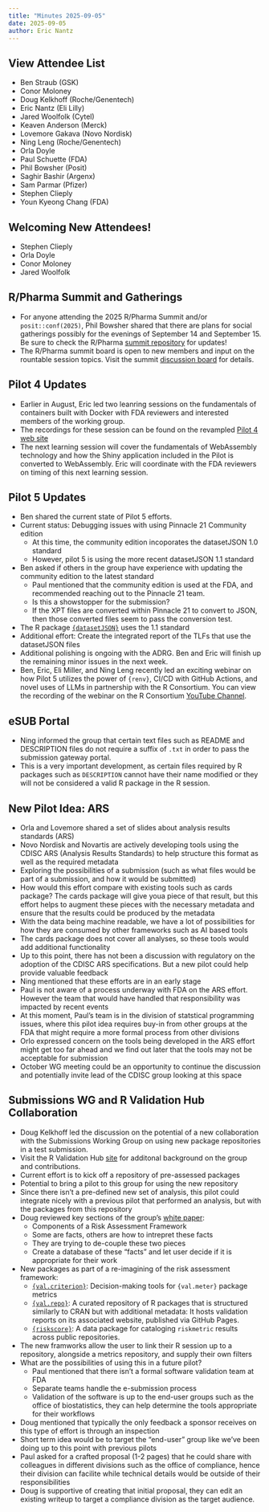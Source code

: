 ```yaml
---
title: "Minutes 2025-09-05"
date: 2025-09-05
author: Eric Nantz
---
```


::: {.callout-tip collapse="true"}
## View Attendee List

- Ben Straub (GSK)
- Conor Moloney
- Doug Kelkhoff (Roche/Genentech)
- Eric Nantz (Eli Lilly)
- Jared Woolfolk (Cytel)
- Keaven Anderson (Merck)
- Lovemore Gakava (Novo Nordisk)
- Ning Leng (Roche/Genentech)
- Orla Doyle
- Paul Schuette (FDA)
- Phil Bowsher (Posit)
- Saghir Bashir (Argenx)
- Sam Parmar (Pfizer)
- Stephen Clieply
- Youn Kyeong Chang (FDA)
:::

## Welcoming New Attendees!

* Stephen Clieply
* Orla Doyle
* Conor Moloney
* Jared Woolfolk

## R/Pharma Summit and Gatherings

* For anyone attending the 2025 R/Pharma Summit and/or `posit::conf(2025)`, Phil Bowsher shared that there are plans for social gatherings possibly for the evenings of September 14 and September 15. Be sure to check the R/Pharma [summit repository](https://github.com/rinpharma/rinpharma-summit-2025) for updates!
* The R/Pharma summit board is open to new members and input on the rountable session topics. Visit the summit [discussion board](https://github.com/rinpharma/rinpharma-summit-2025/discussions) for details. 


## Pilot 4 Updates

* Earlier in August, Eric led two leanring sessions on the fundamentals of containers built with Docker with FDA reviewers and interested members of the working group.
* The recordings for these session can be found on the revampled [Pilot 4 web site](https://rpodcast.quarto.pub/submissions-wg-pilot-4/tech_session.html#pilot-4-container-information)
* The next learning session will cover the fundamentals of WebAssembly technology and how the Shiny application included in the Pilot is converted to WebAssembly. Eric will coordinate with the FDA reviewers on timing of this next learning session.

## Pilot 5 Updates

* Ben shared the current state of Pilot 5 efforts.
* Current status: Debugging issues with using Pinnacle 21 Community edition
    * At this time, the community edition incoporates the datasetJSON 1.0 standard
    * However, pilot 5 is using the more recent datasetJSON 1.1 standard
* Ben asked if others in the group have experience with updating the community edition to the latest standard
    * Paul mentioned that the community edition is used at the FDA, and recommended reaching out to the Pinnacle 21 team.
    * Is this a showstopper for the submission? 
    * If the XPT files are converted within Pinnacle 21 to convert to JSON, then those converted files seem to pass the conversion test.

* The R package [`{datasetJSON}`](https://atorus-research.github.io/datasetjson/) uses the 1.1 standard
* Additional effort: Create the integrated report of the TLFs that use the datasetJSON files
* Additional polishing is ongoing with the ADRG. Ben and Eric will finish up the remaining minor issues in the next week.
* Ben, Eric, Eli Miller, and Ning Leng recently led an exciting webinar on how Pilot 5 utilizes the power of `{renv}`, CI/CD with GitHub Actions, and novel uses of LLMs in partnership with the R Consortium. You can view the recording of the webinar on the R Consortium [YouTube Channel](https://www.youtube.com/watch?v=8U_9sQdr2WE). 

## eSUB Portal

* Ning informed the group that certain text files such as README and DESCRIPTION files do not require a suffix of `.txt` in order to pass the submission gateway portal.
* This is a very important development, as certain files required by R packages such as `DESCRIPTION` cannot have their name modified or they will not be considered a valid R package in the R session.

## New Pilot Idea: ARS

* Orla and Lovemore shared a set of slides about analysis results standards (ARS)
* Novo Nordisk and Novartis are actively developing tools using the CDISC ARS (Analysis Results Standards) to help structure this format as well as the required metadata
* Exploring the possibilities of a submission (such as what files would be part of a submission, and how it would be submitted)
* How would this effort compare with existing tools such as cards package? The cards package will give youa  piece of that result, but this effort helps to augment these pieces with the necessary metadata and ensure that the results could be produced by the metadata
* With the data being machine readable, we have a lot of possibilities for how they are consumed by other frameworks such as AI based tools
* The cards package does not cover all analyses, so these tools would add additional functionality
* Up to this point, there has not been a discussion with regulatory on the adoption of the CDISC ARS specifications. But a new pilot could help provide valuable feedback
* Ning mentioned that these efforts are in an early stage
* Paul is not aware of a process underway with FDA on the ARS effort. However the team that would have handled that responsibility was impacted by recent events
* At this moment, Paul's team is in the division of statstical programming issues, where this pilot idea requires buy-in from other groups at the FDA that might require a more formal process from other divisions
* Orlo expressed concern on the tools being developed in the ARS effort might get too far ahead and we find out later that the tools may not be acceptable for submission
* October WG meeting could be an opportunity to continue the discussion and potentially invite lead of the CDISC group looking at this space

## Submissions WG and R Validation Hub Collaboration

* Doug Kelkhoff led the discussion on the potential of a new collaboration with the Submissions Working Group on using new package repositories in a test submission.
* Visit the R Validation Hub [site](https://pharmar.org/) for additonal background on the group and contributions.
* Current effort is to kick off a repository of pre-assessed packages
* Potential to bring a pilot to this group for using the new repository
* Since there isn't a pre-defined new set of analysis, this pilot could integrate nicely with a previous pilot that performed an analysis, but with the packages from this repository
* Doug reviewed key sections of the group's [white paper](https://pharmar.org/white-paper/):
    * Components of a Risk Assessment Framework
    * Some are facts, others are how to intrepret these facts
    * They are trying to de-couple these two pieces
    * Create a database of these "facts" and let user decide if it is appropriate for their work
* New packages as part of a re-imagining of the risk assessment framework:
    * [`{val.criterion}`](https://github.com/pharmaR/val.criterion): Decision-making tools for `{val.meter}` package metrics
    * [`{val.repo}`](https://github.com/pharmaR/val.repo): A curated repository of R packages that is structured similarly to CRAN but with additional metadata: It hosts validation reports on its associated website, published via GitHub Pages.
    * [`{riskscore}`](https://github.com/pharmaR/riskscore): A data package for cataloging `riskmetric` results across public repositories.
* The new framworks allow the user to link their R session up to a repository, alongside a metrics repository, and supply their own filters
* What are the possibilities of using this in a future pilot?
    * Paul mentioned that there isn't a formal software validation team at FDA
    * Separate teams handle the e-submission process
    * Validation of the software is up to the end-user groups such as the office of biostatistics, they can help determine the tools appropriate for their workflows
* Doug mentioned that typically the only feedback a sponsor receives on this type of effort is through an inspection
* Short term idea would be to target the "end-user" group like we've been doing up to this point with previous pilots
* Paul asked for a crafted proposal (1-2 pages) that he could share with colleagues in different divisions such as the office of compliance, hence their division can facilite while technical details would be outside of their responsibilities
* Doug is supportive of creating that initial proposal, they can edit an existing writeup to target a compliance division as the target audience.

